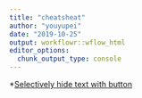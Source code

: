 ```yaml
---
title: "cheatsheat"
author: "youyupei"
date: "2019-10-25"
output: workflowr::wflow_html
editor_options:
  chunk_output_type: console
---
```


*[Selectively hide text with button](https://chrisbeeley.net/?p=1104)
